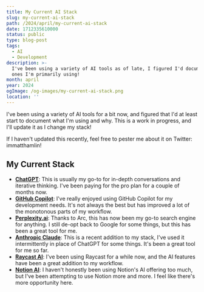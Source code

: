 ```yaml
---
title: My Current AI Stack
slug: my-current-ai-stack
path: /2024/april/my-current-ai-stack
date: 1712335610000
status: public
type: blog-post
tags:
  - AI
  - Development
description: >-
  I've been using a variety of AI tools as of late, I figured I'd document the
  ones I'm primarily using!
month: april
year: 2024
ogImage: /og-images/my-current-ai-stack.png
location: ''
---
```



I've been using a variety of AI tools for a bit now, and figured that I'd at least start to document what I'm using and why. This is a work in progress, and I'll update it as I change my stack!

<Callout>

If I haven't updated this recently, feel free to pester me about it on Twitter: <TwitterMention>immatthamlin</TwitterMention>!

</Callout>

## My Current Stack

- **[ChatGPT](https://chat.openai.com/)**: This is usually my go-to for in-depth conversations and iterative thinking. I've been paying for the pro plan for a couple of months now.
- **[GitHub Copilot](https://github.com/features/copilot/)**: I've really enjoyed using GitHub Copilot for my development needs. It's not always the best but has improved a lot of the monotonous parts of my workflow.
- **[Perplexity.ai](https://www.perplexity.ai/)**: Thanks to Arc, this has now been my go-to search engine for anything. I still de-opt back to Google for some things, but this has been a great tool for me.
- **[Anthropic Claude](https://claude.ai/)**: This is a recent addition to my stack, I've used it intermittently in place of ChatGPT for some things. It's been a great tool for me so far.
- **[Raycast AI](https://www.raycast.com/)**: I've been using Raycast for a while now, and the AI features have been a great addition to my workflow.
- **[Notion AI](https://www.notion.so/help/guides/using-notion-ai)**: I haven't honestly been using Notion's AI offering too much, but I've been attempting to use Notion more and more. I feel like there's more opportunity here.
